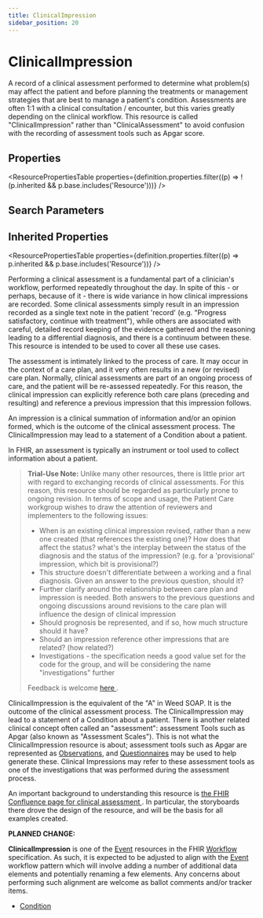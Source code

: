 ```yaml
---
title: ClinicalImpression
sidebar_position: 20
---
```



# ClinicalImpression

A record of a clinical assessment performed to determine what problem(s) may affect the patient and before planning the treatments or management strategies that are best to manage a patient's condition. Assessments are often 1:1 with a clinical consultation / encounter, but this varies greatly depending on the clinical workflow. This resource is called "ClinicalImpression" rather than "ClinicalAssessment" to avoid confusion with the recording of assessment tools such as Apgar score.

<Tabs queryString="section">
  <TabItem value="schema" label="Schema" default>

## Properties

<ResourcePropertiesTable
  properties={definition.properties.filter((p) => !(p.inherited && p.base.includes('Resource')))}
/>

## Search Parameters

<SearchParamsTable searchParams={definition.searchParameters} />

## Inherited Properties

<ResourcePropertiesTable properties={definition.properties.filter((p) => p.inherited && p.base.includes('Resource'))} />

  </TabItem>
  <TabItem value="usage" label="Usage">
<div> <a name="scope"></a> <p> Performing a clinical assessment is a fundamental part of a clinician's workflow, performed repeatedly throughout the day.  In spite of this - or perhaps, because of it - there is wide variance in how clinical impressions are recorded.  Some clinical assessments simply result in an impression recorded as a single text note in the patient 'record' (e.g. "Progress satisfactory,  continue with treatment"), while others are associated with careful, detailed record keeping of the  evidence gathered and the reasoning leading to a differential diagnosis, and there is a continuum between these. This resource is intended to be  used to cover all these use cases. </p> <p> The assessment is intimately linked to the process of care. It may occur in the context of a care plan, and it very often results in a new (or revised) care plan. Normally, clinical assessments are part of an  ongoing process of care, and the patient will be re-assessed repeatedly. For this reason, the clinical impression can explicitly reference both care plans (preceding and resulting) and reference a previous impression that this impression follows. </p>  <p>An impression is a clinical summation of information and/or an opinion formed, which is the outcome of the clinical assessment process.  The <Link to="/docs/api/fhir/resources/clinicalimpression">ClinicalImpression</Link> may lead to a statement of a <Link to="/docs/api/fhir/resources/condition">Condition</Link> about a patient.</p>      <p>In FHIR, an assessment is typically an instrument or tool used to collect information about a patient.</p> <a name="dstu"></a> <blockquote class="stu-note"><p><b>Trial-Use Note:</b> Unlike many other resources, there is little prior art with regard to exchanging records of  clinical assessments. For this reason, this resource should be regarded as particularly  prone to ongoing revision. In terms of scope and usage, the <Link to="/docs/api/fhir/resources/patient">Patient</Link> Care workgroup wishes to draw the attention of reviewers and implementers to the following issues:  <a name="dstu"></a> </p> <ul>  <li>When is an existing clinical impression revised, rather than a new one created (that references the existing one)? How does that affect the status? what's the interplay between the status of the diagnosis and the status of the impression? (e.g. for a 'provisional' impression, which bit is provisional?)</li>  <li>This structure doesn't differentiate between a working and a final diagnosis. Given an answer to the previous question, should it?</li>  <li>Further clarify around the relationship between care plan and impression is needed. Both answers to the previous questions and ongoing discussions around revisions to the care plan will influence the design of clinical impression</li>  <li>Should prognosis be represented, and if so, how much structure should it have?</li>  <li>Should an impression reference other impressions that are related? (how related?)</li>  <li>Investigations - the specification needs a good value set for the code for the group, and will be considering the name "investigations" further</li> </ul>  <p> Feedback is welcome <a href="http://hl7.org/fhir-issues">here </a>. </p></blockquote> </div>
  </TabItem>
  <TabItem value="relationships" label="Relationships">
<div> <a name="bnr"></a> <p> <Link to="/docs/api/fhir/resources/clinicalimpression">ClinicalImpression</Link> is the equivalent of the "A" in Weed  SOAP.  It is the outcome of the clinical assessment process.  The <Link to="/docs/api/fhir/resources/clinicalimpression">ClinicalImpression</Link> may lead to a statement of a <Link to="/docs/api/fhir/resources/condition">Condition</Link> about a patient. There is another related clinical concept often called an "assessment": assessment Tools such as Apgar (also known as "Assessment Scales"). This is not what the <Link to="/docs/api/fhir/resources/clinicalimpression">ClinicalImpression</Link> resource is about; assessment tools such as Apgar are represented as  <a href="/docs/api/fhir/resources/observation">Observations</a>, and <a href="/docs/api/fhir/resources/questionnaire">Questionnaires</a> may be used to help  generate these. Clinical Impressions may refer to these assessment tools as one of the investigations that was performed during the assessment process. </p> </div>
  </TabItem>
  <TabItem value="backgroundAndContext" label="Background and Context">
<div> <a name="bnc"></a> <p> An important background to understanding this resource is <a href="https://confluence.hl7.org/display/PC/Clinical+Assessment">the FHIR Confluence page for clinical assessment </a>. In particular, the storyboards there drove the design of the resource, and will be the basis for all examples created. </p> <p> <b>PLANNED CHANGE:</b> </p> <p> <b>ClinicalImpression</b> is one of the <a href="https://www.hl7.org/fhir/workflow.html#event">Event</a> resources in the FHIR <a href="https://www.hl7.org/fhir/workflow.html">Workflow</a> specification.  As such, it is expected to be adjusted to align with the <a href="https://www.hl7.org/fhir/event.html">Event</a> workflow pattern which will involve adding a number of additional data elements and potentially renaming a few elements.  Any concerns about performing such alignment are welcome as ballot comments and/or tracker items. </p> </div>
  </TabItem>
  <TabItem value="referencedBy" label="Referenced By">
<ul><li><a href="/docs/api/fhir/resources/condition">Condition</a></li></ul>
  </TabItem>
</Tabs>
